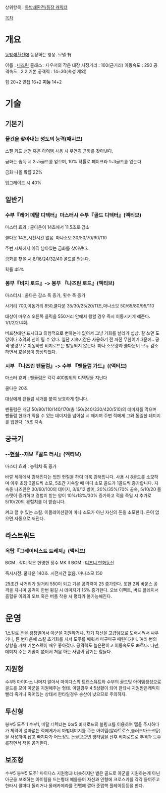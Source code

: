 상위항목 : [[동방쇄환전/등장 캐릭터]]

[[목차]]
= 개요 =

[[동방쇄환전]]에 등장하는 영웅. 모델 有

이름 : [[나즈린]]
클래스 : 다우저의 작은 대장
사정거리 : 100(근거리)
이동속도 : 290
공격속도 : 2.2
기본 공격력 : 14~30(속성 제외)

힘 20+2
민첩 16+2
'''지능''' 14+2

= 기술 =

== 기본기 ==

=== 물건을 찾아내는 정도의 능력(패시브) ===

스펠 카드 선언 혹은 아이템 사용 시 우연히 금화를 찾아낸다.

금화는 습득 시 2~5골드를 얻으며, 10% 확률로 페이크라 1~3골드를 잃는다.

금화 나올 확률 22%

업그레이드 시 40%

== 일반기 ==

=== 수부『레어 메탈 디텍터』마스터시 수부『골드 디텍터』(액티브) ===

마스터 효과 : 쿨다운이 14초에서 11.5초로 감소

쿨다운 14초,시전시간 없음. 마나소모 30/50/70/90/110

주변 시체에서 아직 남아있는 금화를 찾아낸다.

금화를 찾을 시 8/16/24/32/40 골드를 얻는다.

확률 45%


=== 봉부『비지 로드』-> 봉부 『나즈린 로드』(액티브) ===

마스터시 : 쿨다운 감소 폭 증가, 횟수 폭 증가

사거리 700,이동거리 850,쿨다운 35/30/25/20/11초,마나소모 50/65/80/95/110

대상이 마우스 오른쪽 클릭을 550거리 안에서 행할 경우 즉시 이동시키게 해준다. 1/1/2/2/4회.

버프창에만 표시되고 외형적으로 변하는게 없어서 그냥 기회를 날리기 십상. 잘 쓰면 도망이나 추격의 신이 될 수 있다. 일단 지속시간은 사용하기 전 까진 무한이기때문에.. 공격 명령으로 이동하면 비지로드는 발동되지 않는다. 마나 소모량과 쿨다운이 모두 감소하면서 효율성이 향상되었다.

=== 시부 『나즈린 펜듈럼』-> 수부 『펜듈럼 가드』((액티브) ===

마스터 효과 : 펜듈럼은 각각 400범위의 디텍팅을 지닌다

쿨다운 20초

대상에게 펜듈럼 세개를 붙여 보호하게 합니다.

펜듈럼은 개당 50/80/110/140/170(총 150/240/330/420/510)의 데미지를 막으며
펜듈럼 한개가 막을 수 있는 데미지를 넘어설 시 깨지며 주변 적에게 그와 동일한 데미지를 입힌다. 15초 지속.


== 궁극기 ==

=== --[[현질]]--재보『골드 러시』(액티브) ===

마스터 효과 : 능력치 폭 증가

바깥 세계에서 강해진다는 법인 현질을 하여 더욱 강해집니다.
사용 시 8골드를 소모하며 이후 초당 3골드씩 소모, 5초간 지속할 때 마다 소모 골드가 1골드씩 증가합니다.
지속중 나즈린은 30/60/100의 데미지, 3/6/12 방어, 20%/35%/70% 공속, 5/10/20 올스탯이 증가하고 경험치 받는 양이 10%/18%/30% 증가하고 적을 죽일 시 추가로 5/10/20의 경험치를 더 받습니다.

켜고 끌 수 있는 스킬. 이몰레이션같이 마나 소모가 아닌 자신의 돈을 소모한다.
돈이 없으면 자동으로 꺼진다.


== 라스트워드 ==

=== 옥탑『그레이티스트 트레져』(액티브) ===

BGM : 작디 작은 현명한 장수
MK II BGM : [[디즈니 만화동산]]

즉시시전.  쿨다운 140초. 시전시간 없음. 마나소모 150

25초간 사거리가 원거리 550이 되고 기본 공격력이 25 증가한다. 또한 2회 바운스 공격을 지니며 공격이 한번 튕길 시 데미지가 15% 증가한다.
오브 이펙트, 버프 플레이서
흡혈류 이외의 오브 혹은 버플 착용 시 평타가 불가능해진다.


= 운영 =
1스킬로 돈을 왕창벌어서 아군을 지원하거나, 자기 자신을 고급템으로 도배시켜서 싸우거나, 돈 번다음에 스킬 초기화를 사서 도주를 배워서 마구마구 때린다거나. 여러 번의 상향을 거쳐 기본스펙이 매우 좋아졌다. 공격력도 높은편이고 이동속도도 빠르다. 다만, 데미지 주는 기술이 없어서 처음 하는 사람이 잡기는 힘들다.

== 지원형 ==
수부5 마이다스 나머지 알아서
마이다스의 트랜스뮤트와 수부의 골드및 아이템생성으로 골드를 모아 아군을 지원해주는 형태. 이럴경우 4:5상황이 되어 한타시 지원받은캐릭이 빨리 죽거나 죽어있는 상태서 한타일경우 승산이 낮으므로 주의하자.

== 투신형 ==
봉부5 도주 1 수부1, 메탈 디텍터는 0or5
비지로드의 블링크를 이용하여 맵을 주시하다가 체력이 얼마없는 적에게가서 마법데미지를 주는 아이템(알라트로스,블러드마스크등)을 사용하여 잡고 빠지다가 어느정도 돈을모으면 평타템을 산후 비지로드로 추격과 도주를하면서 적을 공격한다. 

== 보조형 ==
수부5 봉부5 도주1 마이다스
지원형과 비슷하지만 벌은 골드로 아군을 지원하는게 아닌 아군을 보조하는 아이템을 드는형태 예를들어 자신과 인형에 크로스키를 각각 들어주고 한타시 쿨마다 돌리거나 몰래카메라를 전맵에 깔아 준맵핵 플레이등등을 한다.
